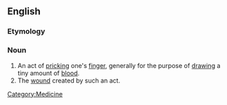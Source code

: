 ==English==
{{wikipedia}}

===Etymology===
{{compound|finger|prick}}

===Noun===
{{en-noun}}

# An act of [[prick]]ing one's [[finger]], generally for the purpose of [[draw]]ing a tiny amount of [[blood]].
# The [[wound]] created by such an act.

[[Category:Medicine]]